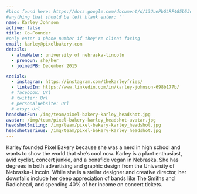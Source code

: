 ```yaml
---
#bios found here: https://docs.google.com/document/d/13UuePbGLRF4G5b5JoEe2Vua3NukZ1-QwRW4Oisnd8lI/edit#
#anything that should be left blank enter: ''
name: Karley Johnson
active: false
title: Co-Founder
#only enter a phone number if they're client facing
email: karley@pixelbakery.com
details:
  - almaMater: university of nebraska-lincoln
  - pronoun: she/her
  - joinedPB: December 2015

socials:
  - instagram: https://instagram.com/thekarleyfries/
  - linkedIn: https://www.linkedin.com/in/karley-johnson-698b177b/
  # facebook: Url
  # twitter: Url
  # personalWebsite: Url
  # etsy: Url
headshotFun: /img/team/pixel-bakery-karley_headshot.jpg
avatar: /img/team/pixel-bakery-karley_headshot-avatar.jpg
headshotSmiling: /img/team/pixel-bakery-karley_headshot.jpg
headshotSerious: /img/team/pixel-bakery-karley_headshot.jpg
---
```


Karley founded Pixel Bakery because she was a nerd in high school and wants to show the world that she’s cool now. Karley is a plant enthusiast, avid cyclist, concert junkie, and a bonafide vegan in Nebraska. She has degrees in both advertising and graphic design from the University of Nebraska-Lincoln. While she is a stellar designer and creative director, her downfalls include her deep appreciation of bands like The Smiths and Radiohead, and spending 40% of her income on concert tickets.